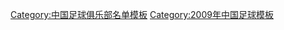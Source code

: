 {{Football squad with groups
|name=2009年中超分类名单天津
|bgcolor=#FFFFFF
|bordercolor=#808080
|textcolor=#002080
|title=[[天津泰达足球俱乐部|<span style="color:#002080">天津泰达</span>]] — [[2009年中国足球超级联赛|<span style="color:#002080">2009年</span>]][[中国足球超级联赛|<span style="color:#002080">中超联赛</span>]]第 6 名
|group1=全年参赛球员
|list1=<div>
{{Football squad2 player|no=1|name=[[杨君]]}}
{{Football squad2 player|no=2|name=[[何杨]]}}
{{Football squad2 player|no=3|name=[[白毅]]}}
{{Football squad2 player|no=4|name=[[吴泽 (足球运动员)|吴泽]]}}
{{Football squad2 player|no=5|name=[[王霄]]}}
{{Football squad2 player|no=6|name=[[谭望嵩]]}}
{{Football squad2 player|no=7|name=[[迟嵘亮]]}}
{{Football squad2 player|no=8|name=[[蒿俊闵]]}}
{{Football squad2 player|no=9|name=[[吴伟安]]}}
{{Football squad2 player|no=10|name=[[张烁]]}}
{{Football squad2 player|no=11|name=[[卢彦]]}}
{{Football squad2 player|no=12|name=[[田原 (足球运动员)|田原]]}}
{{Football squad2 player|no=13|name=[[王新欣]]}}
{{Football squad2 player|no=14|name=[[吕伟]]}}
{{Football squad2 player|no=15|name=[[聊博超]]}}
{{Football squad2 player|no=16|name=[[范柏群]]}}
{{Football squad2 player|no=17|name=[[杜金勇]]}}
{{Football squad2 player|no=18|name=[[穆瑞桐]]}}
{{Football squad2 player|no=19|name=[[聂涛]]}}
{{Football squad2 player|no=20|name=[[毛彪]]}}
{{Football squad2 player|no=21|name=[[韩燕鸣]]}}
{{Football squad2 player|no=22|name=[[赵燕明]]}}
{{Football squad2 player|no=23|name={{flagicon|France}} [[让-菲利普·凯莱|凯莱]]}}
{{Football squad2 player|no=25|name=[[杨启鹏]]}}
{{Football squad2 player|no=26|name=[[曹阳]]<small>([[队长 (足球)|c]])</small>}}
{{Football squad2 player|no=27|name=[[马磊磊]]}}
{{Football squad2 player|no=28|name={{flagicon|Brazil}}[[埃贝尔·路易斯·库奇|路易斯]]}}
{{Football squad2 player|no=29|name=[[刘毅(足球运动员)|刘毅]]}}
{{Football squad2 player|no=30|name={{flagicon|ITA}}[[迪米亚诺·托马西|托马西]]}}
{{Football squad2 player|no=31|name={{flagicon|Romania}}[[艾连·科恩·基察|凯撒]]}}
{{Football squad2 player|no=32|name=[[古今今]]}}
</div>
|group2=夏季转入球员
|list2=<div>
{{Football squad2 player|no=35|name=[[范志强 (足球运动员)|范志强]]}}
{{Football squad2 player|no=36|name=[[胡人天]]}}
{{Football squad2 player|no=37|name={{flagicon|UZB}} [[沙尼捷甸·塔吉耶夫|塔德吉耶夫]]}}
</div>
|group3=夏季转出球员
|list3=<div>
{{Football squad2 player|no=24|name={{flagicon|Australia}}[[馬克·布歷治|布里奇]]}}
{{Football squad2 player|no=33|name=[[姜晨]]}}
{{Football squad2 player|no=34|name=[[李洪洋]]}}
</div>
|group4=主教练
|list4=[[左树声]]
}}
<noinclude>
{{DEFAULTSORT:Tianjin Teda F.C. Squad 2009}}
[[Category:中国足球俱乐部名单模板]]
[[Category:2009年中国足球模板]]
</noinclude>